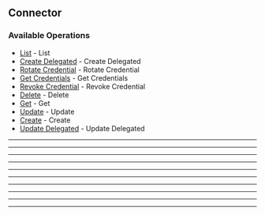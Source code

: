 
## Connector

### Available Operations

* [List](/connector/list) - List
* [Create Delegated](/connector/create_delegated) - Create Delegated
* [Rotate Credential](/connector/rotate_credential) - Rotate Credential
* [Get Credentials](/connector/get_credentials) - Get Credentials
* [Revoke Credential](/connector/revoke_credential) - Revoke Credential
* [Delete](/connector/delete) - Delete
* [Get](/connector/get) - Get
* [Update](/connector/update) - Update
* [Create](/connector/create) - Create
* [Update Delegated](/connector/update_delegated) - Update Delegated

---
<List />

---
<CreateDelegated />

---
<RotateCredential />

---
<GetCredentials />

---
<RevokeCredential />

---
<Delete />

---
<Get />

---
<Update />

---
<Create />

---
<UpdateDelegated />
